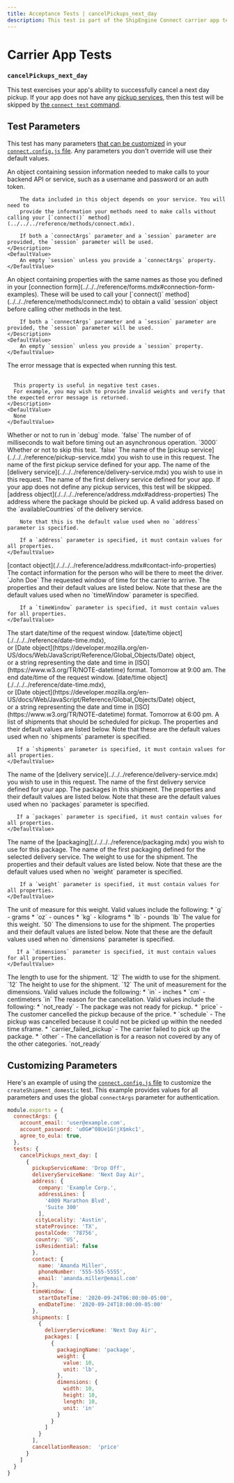 ```yaml
---
title: Acceptance Tests | cancelPickups_next_day
description: This test is part of the ShipEngine Connect carrier app test suite.
---
```


Carrier App Tests
==================================

### `cancelPickups_next_day`

This test exercises your app's ability to successfully cancel a next day pickup. If your app does not have any [pickup services](../../../reference/pickup-service.mdx), then this test will be skipped by [the `connect test` command](../../../cli.mdx#test-your-app).


Test Parameters
-------------------------
This test has many parameters [that can be customized](#customizing-parameters) in your [`connect.config.js` file](../../../testing/config.mdx). Any parameters you don't override will use their default values.

<Reference>

  <Field name="session" type="object">
    <Description>
        An object containing session information needed to make calls to your backend API or service, such as
        a username and password or an auth token.

        The data included in this object depends on your service. You will need to
        provide the information your methods need to make calls without calling your [`connect()` method](../../../reference/methods/connect.mdx).

        If both a `connectArgs` parameter and a `session` parameter are provided, the `session` parameter will be used.
    </Description>
    <DefaultValue>
        An empty `session` unless you provide a `connectArgs` property.
    </DefaultValue>
  </Field>

  <Field name="connectArgs" type="object">
    <Description>
        An object containing properties with the same names as those you defined in
        your [connection form](../../../reference/forms.mdx#connection-form-examples). These will be used to call your
        [`connect()` method](../../../reference/methods/connect.mdx) to obtain a valid `session` object before calling other methods in the test.

        If both a `connectArgs` parameter and a `session` parameter are provided, the `session` parameter will be used.
    </Description>
    <DefaultValue>
        An empty `session` unless you provide a `session` property.
    </DefaultValue>
  </Field>

  <Field name="expectedErrorMessage" type="string">
    <Description>
      The error message that is expected when running this test.
      <br/> <br/>

      This property is useful in negative test cases.
      For example, you may wish to provide invalid weights and verify that the expected error message is returned.
    </Description>
    <DefaultValue>
      None
    </DefaultValue>
  </Field>

  <Field name="debug" type="boolean">
    <Description>
      Whether or not to run in `debug` mode.
    </Description>
    <DefaultValue>
      `false`
    </DefaultValue>
  </Field>

  <Field name="timeout" type="number">
    <Description>
      The number of of milliseconds to wait before timing out an asynchronous operation.
    </Description>
    <DefaultValue>
      `3000`
    </DefaultValue>
  </Field>

  <Field name="skip" type="boolean">
    <Description>
      Whether or not to skip this test.
    </Description>
    <DefaultValue>
      `false`
    </DefaultValue>
  </Field>

  <Field name="pickupServiceName" type="string">
    <Description>
         The name of the [pickup service](../../../reference/pickup-service.mdx) you wish to use in this request.
    </Description>
    <DefaultValue>
      The name of the first pickup service defined for your app.
    </DefaultValue>
  </Field>

   <Field name="deliveryServiceName" type="string">
      <Description>
           The name of the [delivery service](../../../reference/delivery-service.mdx) you wish to use in this request.
      </Description>
      <DefaultValue>
        The name of the first delivery service defined for your app. If your app does not define any pickup services, this test will be skipped.
      </DefaultValue>
    </Field>

  <Field name="address">
    <Type>
      [address object](./../../../reference/address.mdx#address-properties)
    </Type>
    <Description>
        The address where the package should be picked up.
    </Description>
    <DefaultValue>
        A valid address based on the `availableCountries` of the delivery service.

        Note that this is the default value used when no `address` parameter is specified.

        If a `address` parameter is specified, it must contain values for all properties.
    </DefaultValue>
  </Field>

  <Field name="contact">
    <Type>
      [contact object](./../../../reference/address.mdx#contact-info-properties)
    </Type>
    <Description>
        The contact information for the person who will be there to meet the driver.
    </Description>
    <DefaultValue>
        `John Doe`
    </DefaultValue>
  </Field>

  <Field name="timeWindow" type="object">
    <Description>
      The requested window of time for the carrier to arrive.
    </Description>
    <DefaultValue>
        The properties and their default values are listed below. Note that these are the default values used when no `timeWindow` parameter is specified.

        If a `timeWindow` parameter is specified, it must contain values for all properties.
    </DefaultValue>
  </Field>

  <Field name="timeWindow.startDateTime">
    <Description>
        The start date/time of the request window.
    </Description>
    <Type>
     [date/time object](./../../../reference/date-time.mdx), <br/>
     or [Date object](https://developer.mozilla.org/en-US/docs/Web/JavaScript/Reference/Global_Objects/Date) object, <br/>
     or a string representing the date and time in [ISO](https://www.w3.org/TR/NOTE-datetime) format.
    </Type>
    <DefaultValue>
      Tomorrow at 9:00 am.
    </DefaultValue>
  </Field>

  <Field name="timeWindow.endDateTime">
    <Description>
      The end date/time of the request window.
    </Description>
    <Type>
         [date/time object](./../../../reference/date-time.mdx), <br/>
         or [Date object](https://developer.mozilla.org/en-US/docs/Web/JavaScript/Reference/Global_Objects/Date) object, <br/>
         or a string representing the date and time in [ISO](https://www.w3.org/TR/NOTE-datetime) format.
        </Type>
    <DefaultValue>
        Tomorrow at 6:00 pm.
    </DefaultValue>
  </Field>

  <Field name="shipments" type="object[]">
    <Description>
      A list of shipments that should be scheduled for pickup.
    </Description>
    <DefaultValue>
       The properties and their default values are listed below. Note that these are the default values used when no `shipments` parameter is specified.

       If a `shipments` parameter is specified, it must contain values for all properties.
    </DefaultValue>
  </Field>

  <Field name="shipments[].deliveryServiceName" type="string">
    <Description>
      The name of the [delivery service](../../../reference/delivery-service.mdx) you wish to use in this request.
    </Description>
    <DefaultValue>
      The name of the first delivery service defined for your app.
    </DefaultValue>
  </Field>

  <Field name="shipments[].packages" type="object[]">
    <Description>
      The packages in this shipment.
    </Description>
    <DefaultValue>
       The properties and their default values are listed below. Note that these are the default values used when no `packages` parameter is specified.

       If a `packages` parameter is specified, it must contain values for all properties.
    </DefaultValue>
  </Field>

  <Field name="shipments[].packages[].packagingName" type="string">
    <Description>
      The name of the [packaging](./../../../reference/packaging.mdx) you wish to use for this package.
    </Description>
    <DefaultValue>
       The name of the first packaging defined for the selected delivery service.
    </DefaultValue>
  </Field>

<Field name="shipments[].packages[].weight" type="object">
    <Description>
      The weight to use for the shipment.
    </Description>
    <DefaultValue>
        The properties and their default values are listed below. Note that these are the default values used when no `weight` parameter is specified.

        If a `weight` parameter is specified, it must contain values for all properties.
    </DefaultValue>
  </Field>

  <Field name="shipments[].packages[].weight.unit" type="string">
    <Description>
        The unit of measure for this weight. Valid values include the following:
        * `g` - grams
        * `oz` - ounces
        * `kg` - kilograms
        * `lb` - pounds
    </Description>
    <DefaultValue>
      `lb`
    </DefaultValue>
  </Field>

  <Field name="shipments[].packages[].weight.value" type="number">
    <Description>
      The value for this weight.
    </Description>
    <DefaultValue>
        `50`
    </DefaultValue>
  </Field>

  <Field name="shipments[].packages[].dimensions" type="object">
    <Description>
      The dimensions to use for the shipment.
    </Description>
    <DefaultValue>
       The properties and their default values are listed below. Note that these are the default values used when no `dimensions` parameter is specified.

       If a `dimensions` parameter is specified, it must contain values for all properties.
    </DefaultValue>
  </Field>

  <Field name="shipments[].packages[].dimensions.length" type="number">
    <Description>
      The length to use for the shipment.
    </Description>
    <DefaultValue>
      `12`
    </DefaultValue>
  </Field>

  <Field name="shipments[].packages[].dimensions.width" type="number">
    <Description>
      The width to use for the shipment.
    </Description>
    <DefaultValue>
      `12`
    </DefaultValue>
  </Field>

  <Field name="shipments[].packages[].dimensions.height" type="number">
    <Description>
      The height to use for the shipment.
    </Description>
    <DefaultValue>
      `12`
    </DefaultValue>
  </Field>

  <Field name="shipments[].packages[].dimensions.unit" type="string">
    <Description>
      The unit of measurement for the dimensions. Valid values include the following:
        * `in` - inches
        * `cm` - centimeters
    </Description>
    <DefaultValue>
      `in`
    </DefaultValue>
  </Field>

  <Field name="cancellationReason" type="string" >
      <Description>
        The reason for the cancellation. Valid values include the following:
        * `not_ready` - The package was not ready for pickup.
        * `price` - The customer cancelled the pickup because of the price.
        * `schedule` - The pickup was cancelled because it could not be picked up within the needed time sframe.
        * `carrier_failed_pickup` - The carrier failed to pick up the package.
        * `other` - The cancellation is for a reason not covered by any of the other categories.
      </Description>
      <DefaultValue>
         `not_ready`
      </DefaultValue>
    </Field>

</Reference>


Customizing Parameters
------------------------------
Here's an example of using the [`connect.config.js` file](./../../../testing/config.mdx) to customize the `createShipment_domestic` test. This example provides values for all parameters and uses the global `connectArgs` parameter for authentication.

```javascript
module.exports = {
  connectArgs: {
    account_email: 'user@example.com',
    account_password: 'u0G#^08Ue1G!jX$mkc1',
    agree_to_eula: true,
  },
  tests: {
    cancelPickups_next_day: [
      {
        pickupServiceName: 'Drop Off',
        deliveryServiceName: 'Next Day Air',
        address: {
          company: 'Example Corp.',
          addressLines: [
            '4009 Marathon Blvd',
            'Suite 300'
          ],
         cityLocality: 'Austin',
         stateProvince: 'TX',
         postalCode: '78756',
         country: 'US',
         isResidential: false
        },
        contact: {
          name: 'Amanda Miller',
          phoneNumber: '555-555-5555',
          email: 'amanda.miller@email.com'
        },
        timeWindow: {
          startDateTime: '2020-09-24T06:00:00-05:00',
          endDateTime: '2020-09-24T18:00:00-05:00'
        },
        shipments: [
          {
            deliveryServiceName: 'Next Day Air',
            packages: [
              {
                packagingName: 'package',
                weight: {
                  value: 10,
                  unit: 'lb',
                },
                dimensions: {
                  width: 10,
                  height: 10,
                  length: 10,
                  unit: 'in'
                }
              }
            ]
          }
        ],
        cancellationReason:  'price'
      }
    ]
  }
}
```
